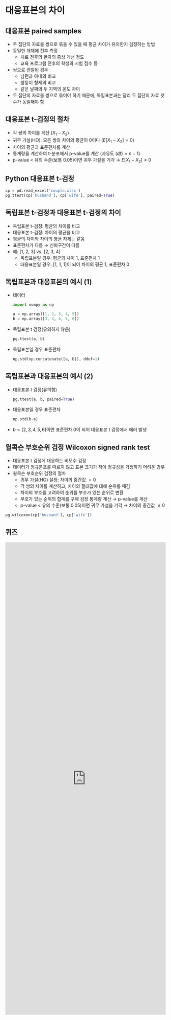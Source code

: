 # 대응표본의 차이 

## 대응표본 paired samples 

  * 두 집단의 자료를 쌍으로 묶을 수 있을 때 평균 차이가 유의한지 검정하는 방법 
  * 동일한 개체에 전후 측정 
      * 치료 전후의 환자의 증상 개선 정도 
      * 교육 프로그램 전후의 학생의 시험 점수 등 
  * 쌍으로 관찰된 경우 
      * 남편과 아내의 비교 
      * 쌍둥이 형제의 비교 
      * 같은 날짜의 두 지역의 온도 차이 
  * 두 집단의 자료를 쌍으로 묶어야 하기 때문에, 독립표본과는 달리 두 집단의 자료 갯수가 동일해야 함 



## 대응표본 t-검정의 절차 

  * 각 쌍의 차이를 계산 $(X_{1}-X_{2})$ 
  * 귀무 가설(HO): 모든 쌍의 차이의 평균이 0이다 $(E[X_{1}-X_{2}]=0)$ 
  * 차이의 평균과 표준편차를 계산 
  * 통계량을 계산하여 t-분포에서 p-value를 계산 (자유도 $(df)=n-1)$ 
  * p-value \< 유의 수준(보통 0.05)이면 귀무 가설을 기각 → $E[X_{1}-X_{2}]\ne 0$ 



## Python 대응표본 t-검정 

```python
cp = pd.read_excel('couple.xlsx')
pg.ttest(cp['husband'], cp['wife'], paired=True)
```





## 독립표본 t-검정과 대응표본 t-검정의 차이 

  * 독립표본 t-검정: 평균의 차이를 비교 
  * 대응표본 t-검정: 차이의 평균을 비교 
  * 평균의 차이와 차이의 평균 자체는 같음 
  * 표준편차가 다름 → 신뢰구간이 다름 
  * 예: [1, 2, 3] vs. [2, 3, 4] 
      * 독립표본일 경우: 평균의 차이 1, 표준편차 1 
      * 대응표본일 경우: [1, 1, 1]이 되어 차이의 평균 1, 표준편차 0 



## 독립표본과 대응표본의 예시 (1) 

  * 데이터 
    ```python
    import numpy as np

    a = np.array([1, 2, 3, 4, 5])
    b = np.array([3, 3, 4, 5, 6])
    ```
    
  * 독립표본 t 검정(유의하지 않음) 
    ```python
    pg.ttest(a, b)
    ```
    
  * 독립표본일 경우 표준편차 
    ```python
    np.std(np.concatenate([a, b]), ddof=1)
    ```
    



## 독립표본과 대응표본의 예시 (2) 

  * 대응표본 t 검정(유의함) 
    ```python
    pg.ttest(a, b, paired=True)
    ```
    
  * 대응표본일 경우 표준편차 
    ```python
    np.std(b-a)
    ```
    
  * $b=[2, 3, 4, 5, 6]$이면 표준편차 0이 되어 대응표본 t 검정에서 에러 발생 



## 윌콕슨 부호순위 검정 Wilcoxon signed rank test 

  * 대응표본 t 검정에 대응하는 비모수 검정 
  * 데이터가 정규분포를 따르지 않고 표본 크기가 작아 정규성을 가정하기 어려운 경우 
  * 윌콕슨 부호순위 검정의 절차 
      * 귀무 가설(HO) 설정: 차이의 중간값 $=0$ 
      * 각 쌍의 차이를 계산하고, 차이의 절대값에 대해 순위를 매김 
      * 차이의 부호를 고려하여 순위를 부호가 있는 순위로 변환 
      * 부호가 있는 순위의 합계를 구해 검정 통계량 계산 → p-value를 계산 
      * p-value \< 유의 수준(보통 0.05)이면 귀무 가설을 기각 → 차이의 중간값 $\ne 0$ 

```python
pg.wilcoxon(cp['husband'], cp['wife'])
```

## 퀴즈

<iframe src="https://tally.so/embed/3lNbxN?alignLeft=1&hideTitle=1&transparentBackground=1&dynamicHeight=1" loading="lazy" width="100%" height="1479" frameborder="0" marginheight="0" marginwidth="0" title="통계(11) 대응표본"></iframe>